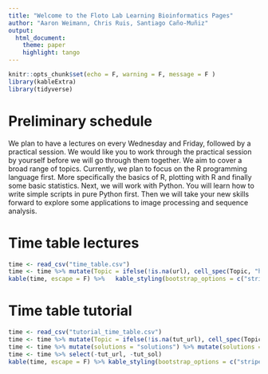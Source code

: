 ```yaml
---
title: "Welcome to the Floto Lab Learning Bioinformatics Pages"
author: "Aaron Weimann, Chris Ruis, Santiago Caño-Muñiz"
output: 
  html_document:
    theme: paper
    highlight: tango
---
```


```r
knitr::opts_chunk$set(echo = F, warning = F, message = F )
library(kableExtra)
library(tidyverse)
```
# Preliminary schedule
We plan to have a lectures on every Wednesday and Friday, followed by a practical session. We would like you to work through the practical session by yourself before we will go through them together.
We aim to cover a broad range of topics. Currently, we plan to focus on the R programming language first. More specifically the basics of R, plotting with R and finally some basic statistics.
Next, we will work with Python. You will learn how to write simple scripts in pure Python first. Then we will take your new skills forward to explore some applications to image processing and sequence analysis.

# Time table lectures
```r
time <- read_csv("time_table.csv")
time <- time %>% mutate(Topic = ifelse(!is.na(url), cell_spec(Topic, "html", link = url), Topic)) %>% select(-url)
kable(time, escape = F) %>%   kable_styling(bootstrap_options = c("striped", "hover"))
```
# Time table tutorial
```r
time <- read_csv("tutorial_time_table.csv")
time <- time %>% mutate(Topic = ifelse(!is.na(tut_url), cell_spec(Topic, "html", link = tut_url), Topic))
time <- time %>% mutate(solutions = "solutions") %>% mutate(solutions = ifelse(!is.na(tut_sol), cell_spec(solutions, "html", link = tut_sol), ""))
time <- time %>% select(-tut_url, -tut_sol) 
kable(time, escape = F) %>% kable_styling(bootstrap_options = c("striped", "hover"))
```



